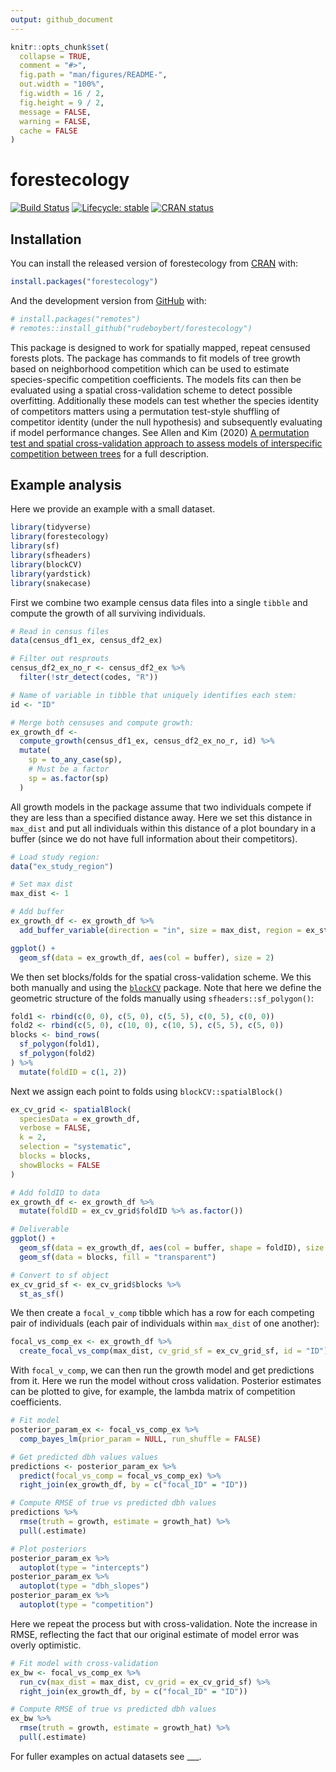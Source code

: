 ```yaml
---
output: github_document
---
```


<!-- README.md is generated from README.Rmd. Please edit that file -->

```r
knitr::opts_chunk$set(
  collapse = TRUE,
  comment = "#>",
  fig.path = "man/figures/README-",
  out.width = "100%",
  fig.width = 16 / 2,
  fig.height = 9 / 2,
  message = FALSE,
  warning = FALSE,
  cache = FALSE
)
```

# forestecology 

[![Build Status](https://github.com/rudeboybert/forestecology/workflows/R-CMD-check/badge.svg)](https://github.com/rudeboybert/forestecology/actions)
[![Lifecycle: stable](https://img.shields.io/badge/lifecycle-experimental-orange.svg)](https://www.tidyverse.org/lifecycle/#experimental)
[![CRAN status](https://www.r-pkg.org/badges/version/forestecology)](https://cran.r-project.org/package=forestecology)



## Installation

You can install the released version of forestecology from [CRAN](https://CRAN.R-project.org) with:

```r
install.packages("forestecology")
```

And the development version from [GitHub](https://github.com/) with:


```r
# install.packages("remotes")
# remotes::install_github("rudeboybert/forestecology")
```

This package is designed to work for spatially mapped, repeat censused forests plots. The package has commands to fit models of tree growth based on neighborhood competition which can be used to estimate species-specific competition coefficients. The models fits can then be evaluated using a spatial cross-validation scheme to detect possible overfitting. Additionally these models can test whether the species identity of competitors matters using a permutation test-style shuffling of competitor identity (under the null hypothesis) and subsequently evaluating if model performance changes. See Allen and Kim (2020) [A permutation test and spatial cross-validation approach to assess models of interspecific competition between trees](https://doi.org/10.1371/journal.pone.0229930) for a full description.  


## Example analysis

Here we provide an example with a small dataset. 

```r
library(tidyverse)
library(forestecology)
library(sf)
library(sfheaders)
library(blockCV)
library(yardstick)
library(snakecase)
```

First we combine two example census data files into a single `tibble` and compute the growth of all surviving individuals.

```r
# Read in census files
data(census_df1_ex, census_df2_ex)

# Filter out resprouts
census_df2_ex_no_r <- census_df2_ex %>%
  filter(!str_detect(codes, "R"))

# Name of variable in tibble that uniquely identifies each stem:
id <- "ID"

# Merge both censuses and compute growth:
ex_growth_df <-
  compute_growth(census_df1_ex, census_df2_ex_no_r, id) %>%
  mutate(
    sp = to_any_case(sp),
    # Must be a factor
    sp = as.factor(sp)
  )
```

All growth models in the package assume that two individuals compete if they are less than a specified distance away. Here we set this distance in `max_dist` and put all individuals within this distance of a plot boundary in a buffer (since we do not have full information about their competitors).

```r
# Load study region:
data("ex_study_region")

# Set max dist
max_dist <- 1

# Add buffer
ex_growth_df <- ex_growth_df %>%
  add_buffer_variable(direction = "in", size = max_dist, region = ex_study_region)

ggplot() +
  geom_sf(data = ex_growth_df, aes(col = buffer), size = 2)
```

We then set blocks/folds for the spatial cross-validation scheme. We this both manually and using the [`blockCV`](https://github.com/rvalavi/blockCV) package. Note that here we define the geometric structure of the folds manually using `sfheaders::sf_polygon()`:

```r
fold1 <- rbind(c(0, 0), c(5, 0), c(5, 5), c(0, 5), c(0, 0))
fold2 <- rbind(c(5, 0), c(10, 0), c(10, 5), c(5, 5), c(5, 0))
blocks <- bind_rows(
  sf_polygon(fold1),
  sf_polygon(fold2)
) %>%
  mutate(foldID = c(1, 2))
```

Next we assign each point to folds using `blockCV::spatialBlock()`

```r
ex_cv_grid <- spatialBlock(
  speciesData = ex_growth_df,
  verbose = FALSE,
  k = 2,
  selection = "systematic",
  blocks = blocks,
  showBlocks = FALSE
)

# Add foldID to data
ex_growth_df <- ex_growth_df %>%
  mutate(foldID = ex_cv_grid$foldID %>% as.factor())

# Deliverable
ggplot() +
  geom_sf(data = ex_growth_df, aes(col = buffer, shape = foldID), size = 2) +
  geom_sf(data = blocks, fill = "transparent")

# Convert to sf object
ex_cv_grid_sf <- ex_cv_grid$blocks %>%
  st_as_sf()
```

We then create a `focal_v_comp` tibble which has a row for each competing pair of individuals (each pair of individuals within `max_dist` of one another):

```r
focal_vs_comp_ex <- ex_growth_df %>%
  create_focal_vs_comp(max_dist, cv_grid_sf = ex_cv_grid_sf, id = "ID")
```

With `focal_v_comp`, we can then run the growth model and get predictions from it. Here we run the model without cross validation. Posterior estimates can be plotted to give, for example, the lambda matrix of competition coefficients.

```r
# Fit model
posterior_param_ex <- focal_vs_comp_ex %>%
  comp_bayes_lm(prior_param = NULL, run_shuffle = FALSE)

# Get predicted dbh values values
predictions <- posterior_param_ex %>%
  predict(focal_vs_comp = focal_vs_comp_ex) %>%
  right_join(ex_growth_df, by = c("focal_ID" = "ID"))

# Compute RMSE of true vs predicted dbh values
predictions %>%
  rmse(truth = growth, estimate = growth_hat) %>%
  pull(.estimate)

# Plot posteriors
posterior_param_ex %>%
  autoplot(type = "intercepts")
posterior_param_ex %>%
  autoplot(type = "dbh_slopes")
posterior_param_ex %>%
  autoplot(type = "competition")
```

Here we repeat the process but with cross-validation. Note the increase in RMSE, reflecting the fact that our original estimate of model error was overly optimistic.

```r
# Fit model with cross-validation
ex_bw <- focal_vs_comp_ex %>%
  run_cv(max_dist = max_dist, cv_grid = ex_cv_grid_sf) %>%
  right_join(ex_growth_df, by = c("focal_ID" = "ID"))

# Compute RMSE of true vs predicted dbh values
ex_bw %>%
  rmse(truth = growth, estimate = growth_hat) %>%
  pull(.estimate)
```

For fuller examples on actual datasets see ___.
